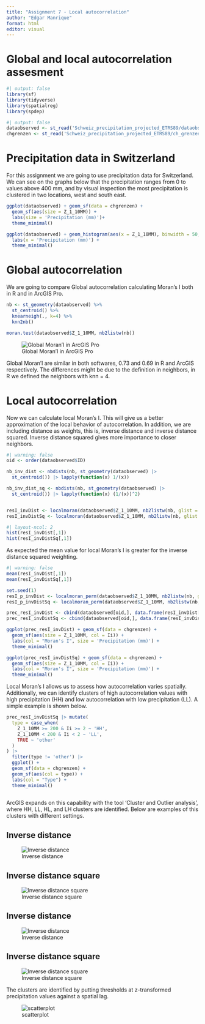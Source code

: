 ```yaml
---
title: "Assignment 7 - Local autocorrelation"
author: "Edgar Manrique"
format: html
editor: visual
---
```


# Global and local autocorrelation assesment

```r
#| output: false
library(sf)
library(tidyverse)
library(spatialreg)
library(spdep)
```

```r
#| output: false
dataobserved <- st_read('Schweiz_precipitation_projected_ETRS89/dataobserved.shp')
chgrenzen <- st_read('Schweiz_precipitation_projected_ETRS89/ch_grenzen.shp')
```

# Precipitation data in Switzerland

For this assignment we are going to use precipitation data for Switzerland. We can see on the graphs below that the precipitation ranges from 0 to values above 400 mm, and by visual inspection the most precipitation is clustered in two locations, west and south east.

```r
ggplot(dataobserved) + geom_sf(data = chgrenzen) +
  geom_sf(aes(size = Z_1_10MM)) +
  labs(size = 'Precipitation (mm)')+
  theme_minimal()

ggplot(dataobserved) + geom_histogram(aes(x = Z_1_10MM), binwidth = 50, fill = 'white', col = 'black') + 
  labs(x = 'Precipitation (mm)') + 
  theme_minimal()
```

# Global autocorrelation

We are going to compare Global autocorrelation calculating Moran's I both in R and in ArcGIS Pro. 

```r
nb <- st_geometry(dataobserved) %>%
  st_centroid() %>%
  knearneigh(., k=4) %>%
  knn2nb()

moran.test(dataobserved$Z_1_10MM, nb2listw(nb))
```

![Global Moran'I in ArcGIS Pro](img/globalmoran.PNG)

Global Moran'I are similar in both softwares, 0.73 and 0.69 in R and ArcGIS respectively. The differences might be due to the definition in neighbors, in R we defined the neighbors with knn = 4.

# Local autocorrelation

Now we can calculate local Moran's I. This will give us a better approximation of the local behavior of autocorrelation. In addition, we are including distance as weights, this is, inverse distance and inverse distance squared. Inverse distance squared gives more importance to closer neighbors. 

```r
#| warning: false
oid <- order(dataobserved$ID)

nb_inv_dist <- nbdists(nb, st_geometry(dataobserved) |> 
  st_centroid()) |> lapply(function(x) 1/(x))

nb_inv_dist_sq <- nbdists(nb, st_geometry(dataobserved) |> 
  st_centroid()) |> lapply(function(x) (1/(x))^2)


resI_invDist <- localmoran(dataobserved$Z_1_10MM, nb2listw(nb, glist = nb_inv_dist))
resI_invDistSq <- localmoran(dataobserved$Z_1_10MM, nb2listw(nb, glist = nb_inv_dist_sq))

```

```r
#| layout-ncol: 2
hist(resI_invDist[,1])
hist(resI_invDistSq[,1])
```

As expected the mean value for local Moran's I is greater for the inverse distance squared weighting. 

```r
#| warning: false
mean(resI_invDist[,1])
mean(resI_invDistSq[,1])

set.seed(1)
resI_p_invDist <- localmoran_perm(dataobserved$Z_1_10MM, nb2listw(nb, glist = nb_inv_dist))
resI_p_invDistSq <- localmoran_perm(dataobserved$Z_1_10MM, nb2listw(nb, glist = nb_inv_dist_sq))

prec_resI_invDist <- cbind(dataobserved[oid,], data.frame(resI_invDist[oid,]))
prec_resI_invDistSq <- cbind(dataobserved[oid,], data.frame(resI_invDistSq[oid,]))
```

```r
ggplot(prec_resI_invDist) + geom_sf(data = chgrenzen) +
  geom_sf(aes(size = Z_1_10MM, col = Ii)) +
  labs(col = "Moran's I", size = 'Precipitation (mm)') +
  theme_minimal()
```

```r
ggplot(prec_resI_invDistSq) + geom_sf(data = chgrenzen) +
  geom_sf(aes(size = Z_1_10MM, col = Ii)) +
  labs(col = "Moran's I", size = 'Precipitation (mm)') +
  theme_minimal()
```

Local Moran's I allows us to assess how autocorrelation varies spatially. Additionally, we can identify clusters of high autocorrelation values with high precipitation (HH) and low autocorrelation with low precipitation (LL). A simple example is shown below.

```r
prec_resI_invDistSq |> mutate(
  type = case_when(
    Z_1_10MM >= 200 & Ii >= 2 ~ 'HH',
    Z_1_10MM < 200 & Ii < 2 ~ 'LL',
    TRUE ~ 'other'
  )
) |> 
  filter(type != 'other') |> 
  ggplot() + 
  geom_sf(data = chgrenzen) +
  geom_sf(aes(col = type)) +
  labs(col = "Type") +
  theme_minimal()
  
```

ArcGIS expands on this capability with the tool 'Cluster and Outlier analysis', where HH, LL, HL, and LH clusters are identified. Below are examples of this clusters with different settings.


::: {.panel-tabset}

## Inverse distance

![Inverse distance](img/ID_NFDR.PNG) 

## Inverse distance square

![Inverse distance square](img/IDS_NFDR.PNG)

:::

::: {.panel-tabset}

## Inverse distance

![Inverse distance](img/ID_FDR.PNG) 

## Inverse distance square

![Inverse distance square](img/IDS_FDR.PNG)

:::

The clusters are identified by putting thresholds at z-transformed precipitation values against a spatial lag.

![scatterplot](img/scatterplot.PNG)